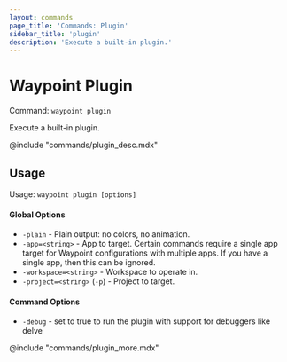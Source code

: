 ```yaml
---
layout: commands
page_title: 'Commands: Plugin'
sidebar_title: 'plugin'
description: 'Execute a built-in plugin.'
---
```


# Waypoint Plugin

Command: `waypoint plugin`

Execute a built-in plugin.

@include "commands/plugin_desc.mdx"

## Usage

Usage: `waypoint plugin [options]`

#### Global Options

- `-plain` - Plain output: no colors, no animation.
- `-app=<string>` - App to target. Certain commands require a single app target for Waypoint configurations with multiple apps. If you have a single app, then this can be ignored.
- `-workspace=<string>` - Workspace to operate in.
- `-project=<string>` (`-p`) - Project to target.

#### Command Options

- `-debug` - set to true to run the plugin with support for debuggers like delve

@include "commands/plugin_more.mdx"
